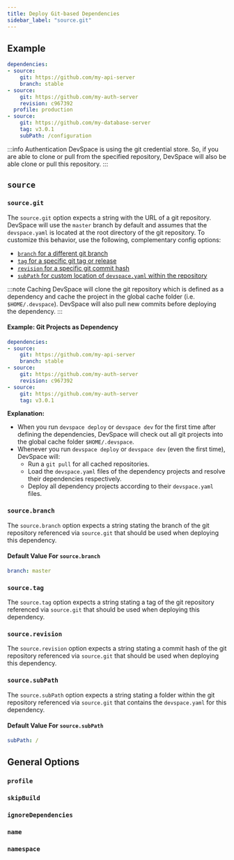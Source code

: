 ```yaml
---
title: Deploy Git-based Dependencies
sidebar_label: "source.git"
---
```




## Example
```yaml
dependencies:
- source:
    git: https://github.com/my-api-server
    branch: stable
- source:
    git: https://github.com/my-auth-server
    revision: c967392
  profile: production
- source:
    git: https://github.com/my-database-server
    tag: v3.0.1
    subPath: /configuration
```

:::info Authentication
DevSpace is using the git credential store. So, if you are able to clone or pull from the specified repository, DevSpace will also be able clone or pull this repository.
:::

## `source`

### `source.git`
The `source.git` option expects a string with the URL of a git repository. DevSpace will use the `master` branch by default and assumes that the `devspace.yaml` is located at the root directory of the git repository. To customize this behavior, use the following, complementary config options:
- [`branch` for a different git branch](#sourcebranch)
- [`tag` for a specific git tag or release](#sourcetag)
- [`revision` for a specific git commit hash](#sourcerevision)
- [`subPath` for custom location of `devspace.yaml` within the repository](#sourcesubpath)

:::note Caching
DevSpace will clone the git repository which is defined as a dependency and cache the project in the global cache folder (i.e. `$HOME/.devspace`). DevSpace will also pull new commits before deploying the dependency.
:::

#### Example: Git Projects as Dependency
```yaml
dependencies:
- source:
    git: https://github.com/my-api-server
    branch: stable
- source:
    git: https://github.com/my-auth-server
    revision: c967392
- source:
    git: https://github.com/my-auth-server
    tag: v3.0.1
```
**Explanation:**  
- When you run `devspace deploy` or `devspace dev` for the first time after defining the dependencies, DevSpace will check out all git projects into the global cache folder `$HOME/.devspace`.
- Whenever you run `devspace deploy` or `devspace dev` (even the first time), DevSpace will:
  - Run a `git pull` for all cached repositories.
  - Load the `devspace.yaml` files of the dependency projects and resolve their dependencies respectively.
  - Deploy all dependency projects according to their `devspace.yaml` files.

### `source.branch`
The `source.branch` option expects a string stating the branch of the git repository referenced via `source.git` that should be used when deploying this dependency.

#### Default Value For `source.branch`
```yaml
branch: master
```

### `source.tag`
The `source.tag` option expects a string stating a tag of the git repository referenced via `source.git` that should be used when deploying this dependency.

### `source.revision`
The `source.revision` option expects a string stating a commit hash of the git repository referenced via `source.git` that should be used when deploying this dependency.

### `source.subPath`
The `source.subPath` option expects a string stating a folder within the git repository referenced via `source.git` that contains the `devspace.yaml` for this dependency.

#### Default Value For `source.subPath`
```yaml
subPath: /
```


## General Options

### `profile`

<FragmentDependencyProfile/>


### `skipBuild`

<FragmentDependencySkipBuild/>


### `ignoreDependencies`

<FragmentDependencyIgnoreDependencies/>


### `name`

<FragmentDependencyName/>


### `namespace`

<FragmentDependencyNamespace/>
